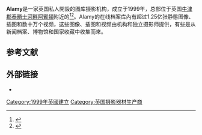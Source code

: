 {{Infobox company
| name = Alamy
| products = [[数字图像|数字图像]]、[[数字视频|数字视频]]
| homepage = {{URL|https://www.alamy.com/}}
| subsid = 
| divisions = 
| parent = {{link-en|PA Media}}
| num_employees = 
| owner = 
| equity = 
| assets = 
| aum = 
| net_income = 
| operating_income = 
| revenue = 
| services = 
| industry = [[出版|出版]]、[[大眾媒體|大眾媒體]]、[[网页设计|网页设计]]、{{link-en|相簿|Stock photography}}
| logo = Alamy ltd logo.png
| key_people = 
| area_served = 
| locations = 
| location = 
| location_city = 英國[[牛津郡|牛津郡]][[泰晤士河畔阿賓頓|泰晤士河畔阿賓頓]]
| defunct = 
| founder = {{link-en|Mike Fischer}}、James West
| foundation = 
| successor = 
| predecessor = 
| fate = 
| genre = 
| type = 子公司
| footnotes = 
}}'''Alamy'''是一家英国私人開設的图库摄影机构，成立于1999年，总部位于英国[[牛津郡|牛津郡]][[泰晤士河畔阿賓頓|泰晤士河畔阿賓頓]]附近的{{link-en|米尔顿公园|Milton Park}}<ref>{{Cite web|title=Global Still Images Market 2015-2019|url=http://www.reportlinker.com/p02588115-summary/Global-Still-Images-Market.html|accessdate=7 September 2015|date=December 2014|work=|publisher=ReportLinker|archive-date=2016-12-10|archive-url=https://web.archive.org/web/20161210070659/http://www.reportlinker.com/p02588115-summary/Global-Still-Images-Market.html}}</ref><ref>{{Cite web|title=Alamy|url=http://stock-photography-service-review.toptenreviews.com/alamy-review.html|accessdate=7 September 2015|date=|work=|publisher={{link-en|Purch}}|archiveurl=https://web.archive.org/web/20150908020105/http://stock-photography-service-review.toptenreviews.com/alamy-review.html|archivedate=8 September 2015}}</ref>。Alamy的在线档案库內有超过1.25亿张静態图像、插图和数十万个视频，这些图像、插图和视频由机构和独立摄影师提供，有些是从新闻档案、博物馆和国家收藏中收集而來。

==参考文献==
{{reflist}}

== 外部链接 ==

* {{Official website|https://www.alamy.com/}}
{{Photography}}
[[Category:1999年英國建立|Category:1999年英國建立]]
[[Category:英国摄影器材生产商|Category:英国摄影器材生产商]]